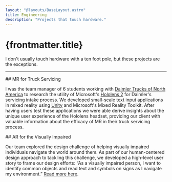 ```yaml
---
layout: "@layouts/BaseLayout.astro"
title: Engineering
description: "Projects that touch hardware."
---
```



# {frontmatter.title}

I don't usually touch hardware with a ten foot pole, but these projects are the exceptions.

---


<ProjectHeader>
	## MR for Truck Servicing
	<Fragment slot="page">
		<a href="/senior-design-poster.jpg" title="View poster">
			<IconInternalLink />
		</a>
	</Fragment>
</ProjectHeader>

I was the team manager of 6 students working with [Daimler Trucks of North America](https://northamerica.daimlertruck.com/) to research the utility of Microsoft's [Hololens 2](https://www.microsoft.com/en-us/hololens/hardware) for Daimler's servicing intake process. We developed small-scale text input applications in mixed reality using [Unity](https://unity.com/) and Microsoft's Mixed Reality Toolkit. After having users test these applications we were able derive insights about the unique user experience of the Hololens headset, providing our client with valuable information about the efficacy of MR in their truck servicing process.

<FlexBasedImage src={cubeImage} alt="A cube in mixed reality" />

<div style="display:flex;gap:var(--spacing);margin-top:var(--spacing)">
	<FlexBasedImage src={userFlowImage} alt="User flow diagram" />
	<FlexBasedImage src={wireframesImage} alt="Wireframe of user interface" />
</div>


<ProjectHeader>
	## AR for the Visually Impaired
	<Fragment slot="link">
		<a href="https://cs.georgefox.edu/about/research/computer-vision-for-the-visually-impaired" target="_blank" title="Read more">
			<IconExternalLink />
		</a>
	</Fragment>
</ProjectHeader>

Our team explored the design challenge of helping visually impaired individuals navigate the world around them. As part of our human-centered design approach to tackling this challenge, we developed a high-level user story to frame our design efforts: “As a visually impaired person, I want to identify common objects and read text and symbols on signs as I navigate my environment.” [Read more here](https://cs.georgefox.edu/about/research/computer-vision-for-the-visually-impaired/).

<div style="display:flex;gap:var(--spacing);margin-bottom:var(--spacing)">
	<FlexBasedImage src={prototypeImage} alt="Early physical prototype" />
	<FlexBasedImage src={detectionImage} alt="Objects detected with computer vision" />
</div>